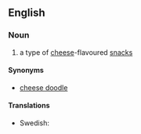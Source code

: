 ==English==
===Noun===
{{en-noun}}
# a type of [[cheese]]-flavoured [[snacks]]

====Synonyms====
*[[cheese doodle]]

====Translations====
{{trans-top|snacks}}
{{trans-mid}}
* Swedish: {{t+|sv|ostbåge|c}}
{{trans-bottom}}